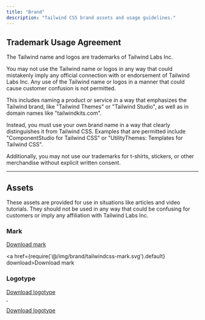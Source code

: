 ```yaml
---
title: "Brand"
description: "Tailwind CSS brand assets and usage guidelines."
---
```



## Trademark Usage Agreement

The Tailwind name and logos are trademarks of Tailwind Labs Inc.

You may not use the Tailwind name or logos in any way that could mistakenly imply any official connection with or endorsement of Tailwind Labs Inc. Any use of the Tailwind name or logos in a manner that could cause customer confusion is not permitted.

This includes naming a product or service in a way that emphasizes the Tailwind brand, like "Tailwind Themes" or "Tailwind Studio", as well as in domain names like "tailwindkits.com".

Instead, you must use your own brand name in a way that clearly distinguishes it from Tailwind CSS.  Examples that are permitted include "ComponentStudio for Tailwind CSS" or "UtilityThemes: Templates for Tailwind CSS".

Additionally, you may not use our trademarks for t-shirts, stickers, or other merchandise without explicit written consent.

---

## Assets

These assets are provided for use in situations like articles and video tutorials. They should not be used in any way that could be confusing for customers or imply any affiliation with Tailwind Labs Inc.

### Mark

<div className="pt-5 pb-8">
  <a href={require('@/img/brand/tailwindcss-mark.svg').default} download>
    <span className="sr-only">Download mark</span>
    <div className="max-w-xl">
      <div className="relative" style={{ paddingTop: `${33 / 262 * 100}%` }}>
        <img className="absolute inset-0 w-full h-full object-contain object-left" src={require('@/img/brand/tailwindcss-mark.svg').default} alt="" width={54} height={33} style={{ margin: 0 }} />
      </div>
    </div>
  </a>
</div>

<a href={require('@/img/brand/tailwindcss-mark.svg').default} download>Download mark</a>

### Logotype

<div className="pt-5 pb-8">
  <a href={require('@/img/brand/tailwindcss-logotype.svg').default} download>
    <span className="sr-only">Download logotype</span>
    <div className="max-w-xl">
      <div className="relative" style={{ paddingTop: `${33 / 262 * 100}%` }}>
        <img className="absolute inset-0 w-full h-full block dark:hidden" src={require('@/img/brand/tailwindcss-logotype.svg').default} alt="" width={262} height={33} style={{ margin: 0 }} />
        <img className="absolute inset-0 w-full h-full hidden dark:block" src={require('@/img/brand/tailwindcss-logotype-white.svg').default} alt="" width={262} height={33} style={{ margin: 0 }} />
      </div>
    </div>
  </a>
</div>

<a href="/brand/tailwindcss-logotype.zip" download>Download logotype</a>
